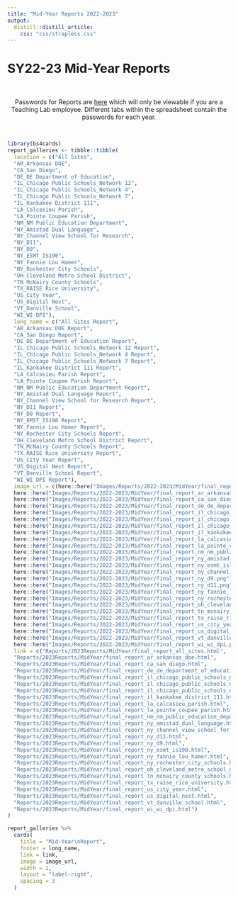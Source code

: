 ```yaml
---
title: "Mid-Year Reports 2022-2023"
output: 
  distill::distill_article:
    css: "css/strapless.css"
---
```


# SY22-23 Mid-Year Reports

<br>

<center> Passwords for Reports are <a href="https://docs.google.com/spreadsheets/d/1p2v3f0DKqOoxLA5P6odgZWfPfJcjpFsM0FFKKkM8_fg/" target="_blank">here</a> which will only be viewable if you are a Teaching Lab employee. Different tabs within the spreadsheet contain the passwords for each year. </center>

<br>

```r
library(bs4cards)
report_galleries <- tibble::tibble(
  location = c("All Sites",
  "AR_Arkansas DOE",
  "CA_San Diego",
  "DE_DE Department of Education",
  "IL_Chicago Public Schools_Network 12",
  "IL_Chicago Public Schools_Network 4",
  "IL_Chicago Public Schools_Network 7",
  "IL_Kankakee District 111",
  "LA_Calcasieu Parish",
  "LA_Pointe Coupee Parish",
  "NM_NM Public Education Department",
  "NY_Amistad Dual Language",
  "NY_Channel View School for Research",
  "NY_D11",
  "NY_D9",
  "NY_ESMT_IS190",
  "NY_Fannie Lou Hamer",
  "NY_Rochester City Schools",
  "OH_Cleveland Metro School District",
  "TN_McNairy County Schools",
  "TX_RAISE Rice University",
  "US_City Year",
  "US_Digital Nest",
  "VT_Danville School",
  "WI_WI DPI"),
  long_name = c("All Sites Report",
  "AR_Arkansas DOE Report",
  "CA_San Diego Report",
  "DE_DE Department of Education Report",
  "IL_Chicago Public Schools_Network 12 Report",
  "IL_Chicago Public Schools_Network 4 Report",
  "IL_Chicago Public Schools_Network 7 Report",
  "IL_Kankakee District 111 Report",
  "LA_Calcasieu Parish Report",
  "LA_Pointe Coupee Parish Report",
  "NM_NM Public Education Department Report",
  "NY_Amistad Dual Language Report",
  "NY_Channel View School for Research Report",
  "NY_D11 Report",
  "NY_D9 Report",
  "NY_EMST_IS190 Report",
  "NY_Fannie Lou Hamer Report",
  "NY_Rochester City Schools Report",
  "OH_Cleveland Metro School District Report",
  "TN_McNairy County Schools Report",
  "TX_RAISE Rice University Report",
  "US_City Year Report",
  "US_Digital Nest Report",
  "VT_Danville School Report",
  "WI_WI DPI Report"),
  image_url = c(here::here("Images/Reports/2022-2023/MidYear/final_report_all_sites.png"),
  here::here("Images/Reports/2022-2023/MidYear/final_report_ar_arkansas_doe.png"),
  here::here("Images/Reports/2022-2023/MidYear/final_report_ca_san_diego.png"),
  here::here("Images/Reports/2022-2023/MidYear/final_report_de_de_department_of_education.png"),
  here::here("Images/Reports/2022-2023/MidYear/final_report_il_chicago_public_schools_network_12.png"),
  here::here("Images/Reports/2022-2023/MidYear/final_report_il_chicago_public_schools_network_4.png"),
  here::here("Images/Reports/2022-2023/MidYear/final_report_il_chicago_public_schools_network_7.png"),
  here::here("Images/Reports/2022-2023/MidYear/final_report_il_kankakee_district_111.png"),
  here::here("Images/Reports/2022-2023/MidYear/final_report_la_calcasieu_parish.png"),
  here::here("Images/Reports/2022-2023/MidYear/final_report_la_pointe_coupee_parish.png"),
  here::here("Images/Reports/2022-2023/MidYear/final_report_nm_nm_public_education_department.png"),
  here::here("Images/Reports/2022-2023/MidYear/final_report_ny_amistad_dual_language.png"),
  here::here("Images/Reports/2022-2023/MidYear/final_report_ny_esmt_is190.png"),
  here::here("Images/Reports/2022-2023/MidYear/final_report_ny_channel_view_school_for_research.png"),
  here::here("Images/Reports/2022-2023/MidYear/final_report_ny_d9.png"),
  here::here("Images/Reports/2022-2023/MidYear/final_report_ny_d11.png"),
  here::here("Images/Reports/2022-2023/MidYear/final_report_ny_fannie_lou_hamer.png"),
  here::here("Images/Reports/2022-2023/MidYear/final_report_ny_rochester_city_schools.png"),
  here::here("Images/Reports/2022-2023/MidYear/final_report_oh_cleveland_metro_school_district.png"),
  here::here("Images/Reports/2022-2023/MidYear/final_report_tn_mcnairy_county_schools.png"),
  here::here("Images/Reports/2022-2023/MidYear/final_report_tx_raise_rice_university.png"),
  here::here("Images/Reports/2022-2023/MidYear/final_report_us_city_year.png"),
  here::here("Images/Reports/2022-2023/MidYear/final_report_us_digital_nest.png"),
  here::here("Images/Reports/2022-2023/MidYear/final_report_vt_danville_school.png"),
  here::here("Images/Reports/2022-2023/MidYear/final_report_wi_wi_dpi.png")),
  link = c("Reports/2023Reports/MidYear/final_report_all_sites.html",
  "Reports/2023Reports/MidYear/final_report_ar_arkansas_doe.html",
  "Reports/2023Reports/MidYear/final_report_ca_san_diego.html",
  "Reports/2023Reports/MidYear/final_report_de_de_department_of_education.html",
  "Reports/2023Reports/MidYear/final_report_il_chicago_public_schools_network_12.html",
  "Reports/2023Reports/MidYear/final_report_il_chicago_public_schools_network_4.html",
  "Reports/2023Reports/MidYear/final_report_il_chicago_public_schools_network_7.html",
  "Reports/2023Reports/MidYear/final_report_il_kankakee_district_111.html",
  "Reports/2023Reports/MidYear/final_report_la_calcasieu_parish.html",
  "Reports/2023Reports/MidYear/final_report_la_pointe_coupee_parish.html",
  "Reports/2023Reports/MidYear/final_report_nm_nm_public_education_department.html",
  "Reports/2023Reports/MidYear/final_report_ny_amistad_dual_language.html",
  "Reports/2023Reports/MidYear/final_report_ny_channel_view_school_for_research.html",
  "Reports/2023Reports/MidYear/final_report_ny_d11.html",
  "Reports/2023Reports/MidYear/final_report_ny_d9.html",
  "Reports/2023Reports/MidYear/final_report_ny_esmt_is190.html",
  "Reports/2023Reports/MidYear/final_report_ny_fannie_lou_hamer.html",
  "Reports/2023Reports/MidYear/final_report_ny_rochester_city_schools.html",
  "Reports/2023Reports/MidYear/final_report_oh_cleveland_metro_school_district.html",
  "Reports/2023Reports/MidYear/final_report_tn_mcnairy_county_schools.html",
  "Reports/2023Reports/MidYear/final_report_tx_raise_rice_university.html",
  "Reports/2023Reports/MidYear/final_report_us_city_year.html",
  "Reports/2023Reports/MidYear/final_report_us_digital_nest.html",
  "Reports/2023Reports/MidYear/final_report_vt_danville_school.html",
  "Reports/2023Reports/MidYear/final_report_wi_wi_dpi.html")
)

report_galleries %>%
  cards(
    title = "Mid-Year\nReport",
    footer = long_name,
    link = link,
    image = image_url,
    width = 2,
    layout = "label-right",
    spacing = 3
  )
```
